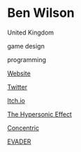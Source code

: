 # Ben Wilson

<Location>

United Kingdom

</Location>



<Skills>

game design

programming

</Skills>

<Personal>

[Website](http://www.zerofifty.one)

[Twitter](https://twitter.com/zerofiftyone_)

[Itch.io](https://zerofiftyone.itch.io)

</Personal>



<Games>

[The Hypersonic Effect](https://zerofiftyone.itch.io/hypersonic)

[Concentric](https://zerofiftyone.itch.io/concentric)

[EVADER](https://zerofiftyone.itch.io/evader)

</Games>

